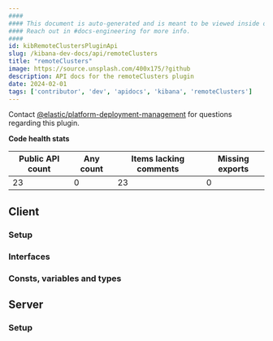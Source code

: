 ```yaml
---
####
#### This document is auto-generated and is meant to be viewed inside our experimental, new docs system.
#### Reach out in #docs-engineering for more info.
####
id: kibRemoteClustersPluginApi
slug: /kibana-dev-docs/api/remoteClusters
title: "remoteClusters"
image: https://source.unsplash.com/400x175/?github
description: API docs for the remoteClusters plugin
date: 2024-02-01
tags: ['contributor', 'dev', 'apidocs', 'kibana', 'remoteClusters']
---
```




Contact [@elastic/platform-deployment-management](https://github.com/orgs/elastic/teams/platform-deployment-management) for questions regarding this plugin.

**Code health stats**

| Public API count  | Any count | Items lacking comments | Missing exports |
|-------------------|-----------|------------------------|-----------------|
| 23 | 0 | 23 | 0 |

## Client

### Setup
<DocDefinitionList data={[remoteClustersObj.client.setup]}/>

### Interfaces
<DocDefinitionList data={remoteClustersObj.client.interfaces}/>

### Consts, variables and types
<DocDefinitionList data={remoteClustersObj.client.misc}/>

## Server

### Setup
<DocDefinitionList data={[remoteClustersObj.server.setup]}/>

